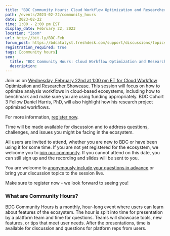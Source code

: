 ```yaml
---
title: "BDC Community Hours: Cloud Workflow Optimization and Researcher Showcase"
path: /events/2023-02-22/community_hours
date: 2023-02-22
time: 1:00 - 2:00 pm EST
display_date: February 22, 2023
location: "Zoom"
url: http://bit.ly/BDC-Feb
forum_post: https://bdcatalyst.freshdesk.com/support/discussions/topics/60000407372
registration_required: true
tags: [community hours]
seo:
  title: "BDC Community Hours: Cloud Workflow Optimization and Researcher Showcase"
  description:
---
```


Join us on [Wednesday, February 22nd at 1:00 pm ET for Cloud Workflow Optimization and Researcher Showcase](http://bit.ly/BDC-Feb). This session will focus on how to optimize analysis workflows in cloud-based ecosystems, including how to benchmark and make sure you are using funding appropriately. BDC Cohort 3 Fellow Daniel Harris, PhD, will also highlight how his research project optimized workflows.

For more information, [register now](http://bit.ly/BDC-Feb).

Time will be made available for discussion and to address questions, challenges, and issues you might be facing in the ecosystem.

All users are invited to attend, whether you are new to BDC or have been using it for some time. If you are not yet registered for the ecosystem, we welcome you to [join our community](/join-bdc/). If you cannot attend on this date, you can still sign up and the recording and slides will be sent to you.

You are welcome to [anonymously include your questions in advance](https://forms.gle/iPifJTM5q2eeKa7UA) or bring your discussion topics to the session live.

Make sure to register now - we look forward to seeing you!

### What are Community Hours?

BDC Community Hours is a monthly, hour-long event where users can learn about features of the ecosystem. The hour is split into time for presentation by a platform team and time for questions. Teams will showcase tools, new features, or tips that meet user needs. After the presentations, time is available for discussion and questions for platform reps from users.